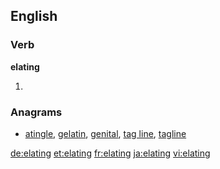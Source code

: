 ==English==

===Verb===
'''elating'''

# {{present participle of|elate}}

===Anagrams===
* [[atingle#English|atingle]], [[gelatin#English|gelatin]], [[genital#English|genital]], [[tag line#English|tag line]], [[tagline#English|tagline]]

[[de:elating]]
[[et:elating]]
[[fr:elating]]
[[ja:elating]]
[[vi:elating]]